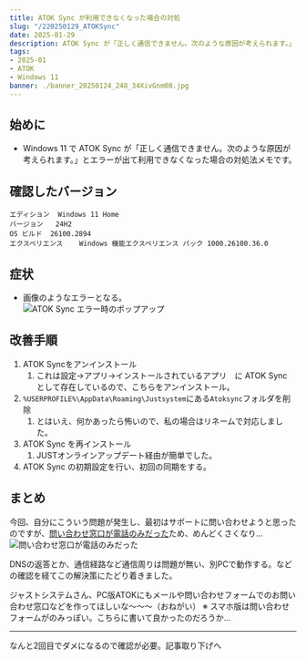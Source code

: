 ---
title: ATOK Sync が利用できなくなった場合の対処
slug: "/220250129_ATOKSync"
date: 2025-01-29
description: ATOK Sync が「正しく通信できません。次のような原因が考えられます。」とエラーが出て利用できなくなった場合の対処法のメモです。
tags:
- 2025-01
- ATOK
- Windows 11
banner: ./banner_20250124_248_34XivGnm08.jpg
---

## 始めに

+ Windows 11 で ATOK Sync が「正しく通信できません。次のような原因が考えられます。」とエラーが出て利用できなくなった場合の対処法メモです。

## 確認したバージョン

```
エディション	Windows 11 Home
バージョン	24H2
OS ビルド	26100.2894
エクスペリエンス	Windows 機能エクスペリエンス パック 1000.26100.36.0
```

## 症状

+ 画像のようなエラーとなる。\
![ATOK Sync エラー時のポップアップ](./20250124_248_34XivGnm08.png)

## 改善手順

1. ATOK Syncをアンインストール
   1. これは設定→アプリ→インストールされているアプリ　に ATOK Sync として存在しているので、こちらをアンインストール。
2. `%USERPROFILE%\AppData\Roaming\Justsystem`にある`Atoksync`フォルダを削除
   1. とはいえ、何かあったら怖いので、私の場合はリネームで対応しました。
3. ATOK Sync を再インストール
   1. JUSTオンラインアップデート経由が簡単でした。
4. ATOK Sync の初期設定を行い、初回の同期をする。

## まとめ

今回、自分にこういう問題が発生し、最初はサポートに問い合わせようと思ったのですが、[問い合わせ窓口が電話のみだった](http://support.justsystems.com/faq/1032/app/servlet/qadoc?QID=042605)ため、めんどくさくなり…\
![問い合わせ窓口が電話のみだった](QID_042605.png)

DNSの返答とか、通信経路など通信周りは問題が無い、別PCで動作する。などの確認を経てこの解決策にたどり着きました。

ジャストシステムさん、PC版ATOKにもメールや問い合わせフォームでのお問い合わせ窓口などを作ってほしいな～～～（おねがい）
※ スマホ版は問い合わせフォームがのみっぽい。こちらに書いて良かったのだろうか…

----------

なんと2回目でダメになるので確認が必要。記事取り下げへ
